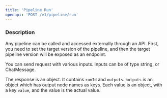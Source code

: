 ```yaml
---
title: 'Pipeline Run'
openapi: 'POST /v1/pipeline/run'
---
```


### Description

Any pipeline can be called and accessed externally through an API.
First, you need to set the target version of the pipeline, and then the target pipeline version will be exposed as an endpoint.

You can send request with various inputs. Inputs can be of type string, or ChatMessage.

The response is an object. It contains `runId` and `outputs`. `outputs` is an object which has output node names as keys.
Each value is an object, with a key `value`, and the value is the actual value.
